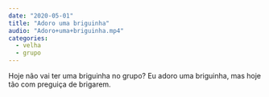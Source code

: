 ```yaml
---
date: "2020-05-01"
title: "Adoro uma briguinha"
audio: "Adoro+uma+briguinha.mp4"
categories:
  - velha
  - grupo
---
```


<Transcription>
Hoje não vai ter uma briguinha no grupo? Eu adoro uma briguinha, mas hoje tão com preguiça de brigarem.
</Transcription>